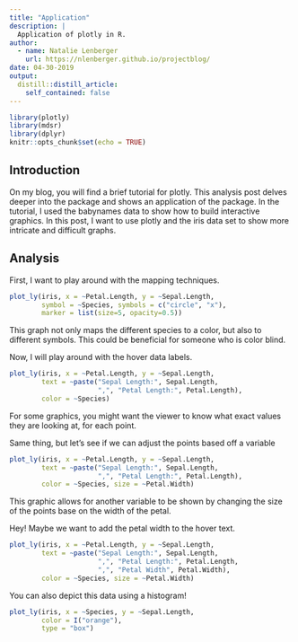```yaml
---
title: "Application"
description: |
  Application of plotly in R.
author:
  - name: Natalie Lenberger
    url: https://nlenberger.github.io/projectblog/
date: 04-30-2019
output:
  distill::distill_article:
    self_contained: false
---
```


```r
library(plotly)
library(mdsr)
library(dplyr)
knitr::opts_chunk$set(echo = TRUE)
```


## Introduction

On my blog, you will find a brief tutorial for plotly. This analysis post delves deeper into the package and shows an application of the package. In the tutorial, I used the babynames data to show how to build interactive graphics. In this post, I want to use plotly and the iris data set to show more intricate and difficult graphs.

## Analysis

First, I want to play around with the mapping techniques.

```r
plot_ly(iris, x = ~Petal.Length, y = ~Sepal.Length, 
        symbol = ~Species, symbols = c("circle", "x"), 
        marker = list(size=5, opacity=0.5))
```
This graph not only maps the different species to a color, but also to different symbols. This could be beneficial for someone who is color blind. 


Now, I will play around with the hover data labels.

```r
plot_ly(iris, x = ~Petal.Length, y = ~Sepal.Length, 
        text = ~paste("Sepal Length:", Sepal.Length, 
                      ",", "Petal Length:", Petal.Length), 
        color = ~Species)
```

For some graphics, you might want the viewer to know what exact values they are looking at, for each point. 


Same thing, but let's see if we can adjust the points based off a variable

```r
plot_ly(iris, x = ~Petal.Length, y = ~Sepal.Length, 
        text = ~paste("Sepal Length:", Sepal.Length, 
                      ",", "Petal Length:", Petal.Length),
        color = ~Species, size = ~Petal.Width)
```

This graphic allows for another variable to be shown by changing the size of the points base on the width of the petal. 

Hey! Maybe we want to add the petal width to the hover text.

```r
plot_ly(iris, x = ~Petal.Length, y = ~Sepal.Length, 
        text = ~paste("Sepal Length:", Sepal.Length, 
                      ",", "Petal Length:", Petal.Length, 
                      ",", "Petal Width", Petal.Width), 
        color = ~Species, size = ~Petal.Width)
```


You can also depict this data using a histogram! 

```r
plot_ly(iris, x = ~Species, y = ~Sepal.Length, 
        color = I("orange"),
        type = "box")
```


